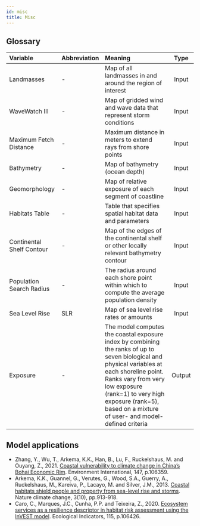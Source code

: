 ```yaml
---
id: misc
title: Misc
---
```

## Glossary
| Variable                  | Abbreviation       | Meaning             | Type   |
| :------------------------ | :------------------| :------------------ | :---:  |
| Landmasses            	  | -                  | Map of all landmasses in and around the region of interest  | Input  |
| WaveWatch III             | -                  | Map of gridded wind and wave data that represent storm conditions | Input  |
| Maximum Fetch Distance	  | -                  | Maximum distance in meters to extend rays from shore points | Input  |
| Bathymetry                | -                  | Map of bathymetry (ocean depth)                             | Input  |
| Geomorphology         	  | -                  | Map of relative exposure of each segment of coastline | Input  |
| Habitats Table            | -                  | Table that specifies spatial habitat data and parameters | Input  |
| Continental Shelf Contour | -                  | Map of the edges of the continental shelf or other locally relevant bathymetry contour| Input  |
| Population Search Radius  | -                  | The radius around each shore point within which to compute the average population density| Input  |
| Sea Level Rise            | SLR                | Map of sea level rise rates or amounts| Input  |
| Exposure                  | -                  | The model computes the coastal exposure index by combining the ranks of up to seven biological and physical variables at each shoreline point. Ranks vary from very low exposure (rank=1) to very high exposure (rank=5), based on a mixture of user- and model-defined criteria| Output  |


## Model applications 
- Zhang, Y., Wu, T., Arkema, K.K., Han, B., Lu, F., Ruckelshaus, M. and Ouyang, Z., 2021. [Coastal vulnerability to climate change in China’s Bohai Economic Rim](https://doi.org/10.1016/j.envint.2020.106359). Environment International, 147, p.106359.  
- Arkema, K.K., Guannel, G., Verutes, G., Wood, S.A., Guerry, A., Ruckelshaus, M., Kareiva, P., Lacayo, M. and Silver, J.M., 2013. [Coastal habitats shield people and property from sea-level rise and storms](https://doi.org/10.1038/nclimate1944). Nature climate change, 3(10), pp.913-918. 
- Caro, C., Marques, J.C., Cunha, P.P. and Teixeira, Z., 2020. [Ecosystem services as a resilience descriptor in habitat risk assessment using the InVEST model](https://doi.org/10.1016/j.ecolind.2020.106426). Ecological Indicators, 115, p.106426.
